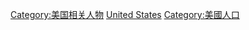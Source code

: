 {{Commonscat|Expatriates in the United States}}

[[Category:美国相关人物|Category:美国相关人物]]
[[Category:在各國的外國人|United States]]
[[Category:美國人口|Category:美國人口]]